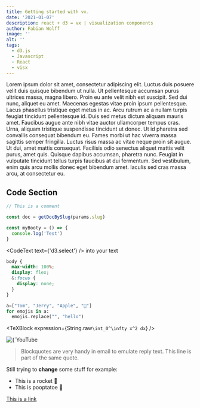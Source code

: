 ```yaml
---
title: Getting started with vx.
date: '2021-01-07'
description: react + d3 = vx | visualization components
author: Fabian Wolff
image: ''
alt: ''
tags:
  - d3.js
  - Javascript
  - React
  - visx
---
```


Lorem ipsum dolor sit amet, consectetur adipiscing elit. Luctus duis posuere velit duis quisque bibendum ut nulla. Ut
pellentesque accumsan purus ultrices massa, magna libero. Proin eu ante velit nibh est suscipit. Sed dui nunc, aliquet
eu amet. Maecenas egestas vitae proin ipsum pellentesque. Lacus phasellus tristique eget metus in ac. Arcu rutrum ac a
nullam turpis feugiat tincidunt pellentesque id. Duis sed metus dictum aliquam mauris amet. Faucibus augue ante nibh
vitae auctor ullamcorper tempus cras. Urna, aliquam tristique suspendisse tincidunt ut donec. Ut id pharetra sed
convallis consequat bibendum eu. Fames morbi ut hac viverra massa sagittis semper fringilla. Luctus risus massa ac vitae
neque proin sit augue. Ut dui, amet mattis consequat. Facilisis odio senectus aliquet mattis velit purus, amet quis.
Quisque dapibus accumsan, pharetra nunc. Feugiat in vulputate tincidunt tellus turpis faucibus at dui fermentum. Sed
vestibulum, enim quis arcu mollis donec eget bibendum amet. Iaculis sed cras massa arcu, at consectetur eu.

## Code Section

```js
// This is a comment

const doc = getDocBySlug(params.slug)

const myBooty = () => {
  console.log('Test')
}
```

<CodeText text={'d3.select'} /> into your text

```scss
body {
  max-width: 100%;
  display: flex;
  &:focus {
    display: none;
  }
}
```

```python:index.py
a=["Tom", "Jerry", "Apple", "🚀"]
for emojis in a:
  emojis.replace("", "hello")
```

<TeXBlock expression={String.raw`\int_0^\infty x^2 dx`} />

<Centre>
  <Image
    alt={`YouTube To MP3 Logo`}
    src={`/images/Fabian_circleBg.svg`}
    width={250}
    height={250}
  />
</Centre>

> Blockquotes are very handy in email to emulate reply text.
> This line is part of the same quote.

Still trying to **change** some stuff for example:

- This is a rocket 🚀
- This is pooptatoe 🥔

<a href='http://google.com/' target='_blank'>
  This is a link
</a>
